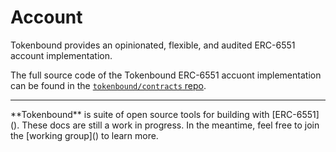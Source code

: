 
# Account

Tokenbound provides an opinionated, flexible, and audited ERC-6551 account implementation.

The full source code of the Tokenbound ERC-6551 accuont implementation can be found in the [`tokenbound/contracts` repo](https://github.com/tokenbound/contracts/blob/main/src/Account.sol).

---
<Callout emoji="✍🏽">
  **Tokenbound** is suite of open source tools for building with [ERC-6551](). These docs are still a work in progress. In the meantime, feel free to join the [working group]() to learn more.
</Callout>

